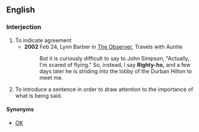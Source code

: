 ==English==

===Interjection===
{{en-interj}}

# To indicate agreement
#* '''2002''' Feb 24, Lynn Barber in [[w:The Observer|The Observer]], Travels with Auntie
#*: But it is curiously difficult to say to John Simpson, "Actually, I'm scared of flying." So, instead, I say '''Righty-ho,''' and a few days later he is striding into the lobby of the Durban Hilton to meet me.
# To introduce a sentence in order to draw attention to the importance of what is being said.

====Synonyms====
* [[OK]]